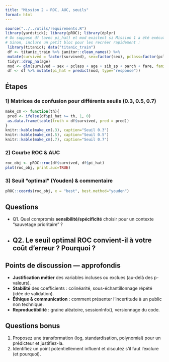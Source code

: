 ```yaml
---
title: "Mission 2 — ROC, AUC, seuils"
format: html
---
```


```r
source("../../utils/requirements.R")
library(yardstick); library(pROC); library(dplyr)
# On suppose df (avec pi_hat) et mod existent si Mission 1 a été exécutée dans la même session.
# Sinon, inclure un petit bloc pour les recréer rapidement :
 library(titanic); data("titanic_train")
 df <- titanic_train %>% janitor::clean_names() %>%
 mutate(survived = factor(survived), sex=factor(sex), pclass=factor(pclass)) %>%
 tidyr::drop_na(age)
 mod <- glm(survived ~ sex + pclass + age + sib_sp + parch + fare, family = binomial, data=df)
 df <- df %>% mutate(pi_hat = predict(mod, type="response"))

```

## Étapes

### 1) Matrices de confusion pour différents seuils (0.3, 0.5, 0.7)
```r
make_cm <- function(th){
 pred <- ifelse(df$pi_hat >= th, 1, 0)
 as.data.frame(table(truth = df$survived, pred = pred))
}
knitr::kable(make_cm(.3), caption="Seuil 0.3")
knitr::kable(make_cm(.5), caption="Seuil 0.5")
knitr::kable(make_cm(.7), caption="Seuil 0.7")
```

### 2) Courbe ROC & AUC
```r
roc_obj <- pROC::roc(df$survived, df$pi_hat)
plot(roc_obj, print.auc=TRUE)
```

### 3) Seuil "optimal" (Youden) & commentaire
```r
pROC::coords(roc_obj, x = "best", best.method="youden")
```

## Questions
- Q1. Quel compromis **sensibilité/spécificité** choisir pour un contexte “sauvetage prioritaire” ?
- Q2. Le seuil optimal ROC convient-il à votre **coût d’erreur** ? Pourquoi ?
---

## Points de discussion — approfondis
- **Justification métier** des variables incluses ou exclues (au-delà des p-valeurs).
- **Stabilité** des coefficients : colinéarité, sous-échantillonnage répété (idée de validation).
- **Éthique & communication** : comment présenter l’incertitude à un public non technique.
- **Reproductibilité** : graine aléatoire, sessionInfo(), versionnage du code.

## Questions bonus
1. Proposez une transformation (log, standardisation, polynomial) pour un prédicteur et justifiez-la.
2. Identifiez un point potentiellement influent et discutez s’il faut l’exclure (et pourquoi).
